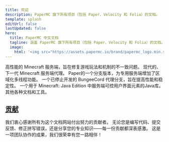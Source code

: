 ```yaml
---
title: 欢迎
description: PaperMC 旗下所有项目（包括 Paper、Velocity 和 Folia）的文档。
template: splash
editUrl: false
lastUpdated: false
hero:
  title: PaperMC 中文文档
  tagline: 涵盖 PaperMC 旗下所有项目（包括 Paper、Velocity 和 Folia）的文档。
  image:
    html: '<img src="https://assets.papermc.io/brand/papermc_logo.min.svg" alt="PaperMC Logo">'
---
```



<CardGrid>
  <LinkCard title="Paper" href="/paper" icon="paper">
    高性能的 Minecraft 服务端，旨在修复游戏玩法和机制的不一致问题。
  </LinkCard>
  <LinkCard title="Velocity" href="/velocity" icon="velocity">
    现代的、下一代 Minecraft 服务端代理。
  </LinkCard>
  <LinkCard title="Folia" href="/folia" icon="folia">
    Paper的一个分支版本，为专用服务端增加了区域化多线程功能。
  </LinkCard>
  <LinkCard title="Waterfall" href="/waterfall" destructive icon="waterfall">
    一个已停止开发的 BungeeCord 代理分支，旨在提高性能和稳定性。
  </LinkCard>
  <LinkCard title="Adventure" href="https://docs.advntr.dev/" icon="adventure">
    一个用于 Minecraft: Java Edition 中服务端可控用户界面元素的Java库。
  </LinkCard>
  <LinkCard title="其他" href="/misc" icon="random">
    其他各种文档和工具。
  </LinkCard>
</CardGrid>

<br />

## [贡献](https://github.com/8aka-Team/PaperMC-Docs-CN)

我们衷心感谢所有为这个文档网站付出努力的贡献者。
无论您是编写代码、提交反馈、修正拼写错误，还是分享您的专业知识——每一份贡献都深表感激。
这是一项团队协作的成果，我们很荣幸有您一路相伴！

<ContributorList githubRepo="PaperMC/docs" />
